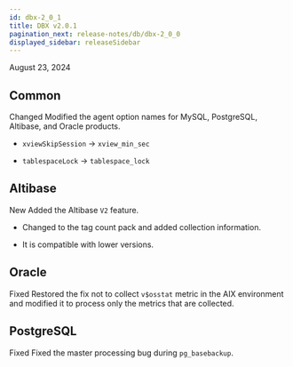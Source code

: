 ```yaml
---
id: dbx-2_0_1
title: DBX v2.0.1
pagination_next: release-notes/db/dbx-2_0_0
displayed_sidebar: releaseSidebar
---
```


August 23, 2024

## Common

<Status priority='1'>Changed</Status> Modified the agent option names for MySQL, PostgreSQL, Altibase, and Oracle products.

- `xviewSkipSession` → `xview_min_sec`

- `tablespaceLock` → `tablespace_lock`

## Altibase

<Status priority='1'>New</Status> Added the Altibase <code className="my">V2</code> feature.

- Changed to the tag count pack and added collection information.

- It is compatible with lower versions.

## Oracle

<Status priority='0'>Fixed</Status> Restored the fix not to collect `v$osstat` metric in the AIX environment and modified it to process only the metrics that are collected.

## PostgreSQL

<Status priority='0'>Fixed</Status> Fixed the master processing bug during `pg_basebackup`.
